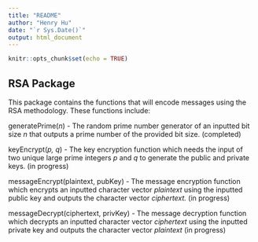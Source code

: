 ```yaml
---
title: "README"
author: "Henry Hu"
date: "`r Sys.Date()`"
output: html_document
---
```


```r
knitr::opts_chunk$set(echo = TRUE)
```

## RSA Package

This package contains the functions that will encode messages using the RSA methodology. These functions include:

generatePrime(*n*) - The random prime number generator of an inputted bit size *n* that outputs a prime number of the provided bit size. (completed)

keyEncrypt(*p, q*) - The key encryption function which needs the input of two unique large prime integers *p* and *q* to generate the public and private keys. (in progress)

messageEncrypt(plaintext, pubKey) - The message encryption function which encrypts an inputted character vector *plaintext* using the inputted public key and outputs the character vector *ciphertext.* (in progress)

messageDecrypt(ciphertext, privKey) - The message decryption function which decrypts an inputted character vector *ciphertext* using the inputted private key and outputs the character vector *plaintext* (in progress)

